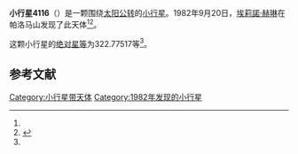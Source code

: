 {{Infobox planet
| bgcolour = #FFFFC0
| name = 4116 Elachi
| symbol = 
| image = 
| caption = 
| discovery = yes
| discovery_ref = 
| discoverer = [[埃莉諾·赫琳|埃莉諾·赫琳]]
| discovery_site = [[帕洛马山|帕洛马山]] 
| discovered = 1982年9月20日
| designations = yes
| mp_name = 
| named_after = 
| alt_names = 1982 SU/ 1976 GA4 / 1989 EK1
| mp_category = [[主带内小行星|主带内小行星]]
| orbit_ref = <ref name="a">[http://ssd.jpl.nasa.gov/sbdb.cgi?sstr=4116 4116 Elachi] {{Wayback|url=http://ssd.jpl.nasa.gov/sbdb.cgi?sstr=4116 |date=20210717062444 }}，小行星數據庫瀏覽器（JPL Small-Body Database Browser）－[[美国国家航空航天局|美国国家航空航天局]]喷气推进实验室</ref>
| epoch = 2456400.5 (2013年4月18日更新)
| aphelion = {{convert|2.0231565|AU|km|3|abbr=on|lk=out}}
| perihelion = {{convert|1.7212311|AU|km|3|abbr=on}}
| semimajor = {{convert|1.8721938|AU|km|3|abbr=on}}
| eccentricity = 0.0806341
| period = 935.6741197 [[日|日]]<br />2.56[[儒略年|儒略年]]
| avg_speed = 
| inclination = 24.11271
| asc_node = 185.12108
| mean_anomaly = 
| arg_peri = 322.77517
| satellites = 
| physical_characteristics = yes
| dimensions = 
| mass = 
| density = 
| surface_grav = 
| escape_velocity = 
| sidereal_day = 
| axial_tilt = 
| pole_ecliptic_lat = 
| pole_ecliptic_lon = 
| albedo = 
| temperatures= 
| temp_name1 = 
| mean_temp_1 = 
| max_temp_1 = 
| temp_name2 = 
| max_temp_2 = 
| spectral_type = 
| abs_magnitude = 322.77517
}}

'''小行星4116'''（{{lang-en|4116 Elachi}}）是一颗围绕[[太阳|太阳]][[公转|公转]]的[[小行星|小行星]]。1982年9月20日，[[埃莉諾·赫琳|埃莉諾·赫琳]]在帕洛马山发现了此天体<ref name="a" /><ref>{{cite news|title=小行星列表|url=http://cfa-www.harvard.edu/iau/lists/NumberedMPs.txt|accessdate=2013-07-08|newspaper=哈佛大学|archive-date=2008-05-17|archive-url=https://web.archive.org/web/20080517010638/http://cfa-www.harvard.edu/iau/lists/NumberedMPs.txt|dead-url=no}}</ref>。

这颗小行星的[[绝对星等|绝对星等]]为322.77517等<ref name="a" />。

==参考文献==
{{reflist}}
{{Minor Planet Number|[[小行星4115|小行星4115]]|[[小行星4117|小行星4117]]}}

{{小天体}}

[[Category:小行星带天体|Category:小行星带天体]]
[[Category:1982年发现的小行星|Category:1982年发现的小行星]]

{{asteroid-stub}}